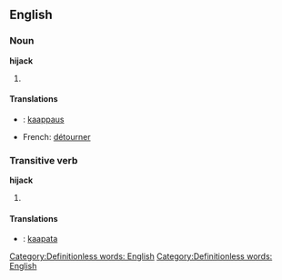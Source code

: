 ==English==
===Noun===
'''hijack'''
#{{stub}} [[Category:Definitionless words: English]]

====Translations====
*{{fi}}: [[kaappaus]]
*French: [[détourner]]

===Transitive verb===
'''hijack'''
#{{stub}} [[Category:Definitionless words: English]]

====Translations====
*{{fi}}: [[kaapata]]